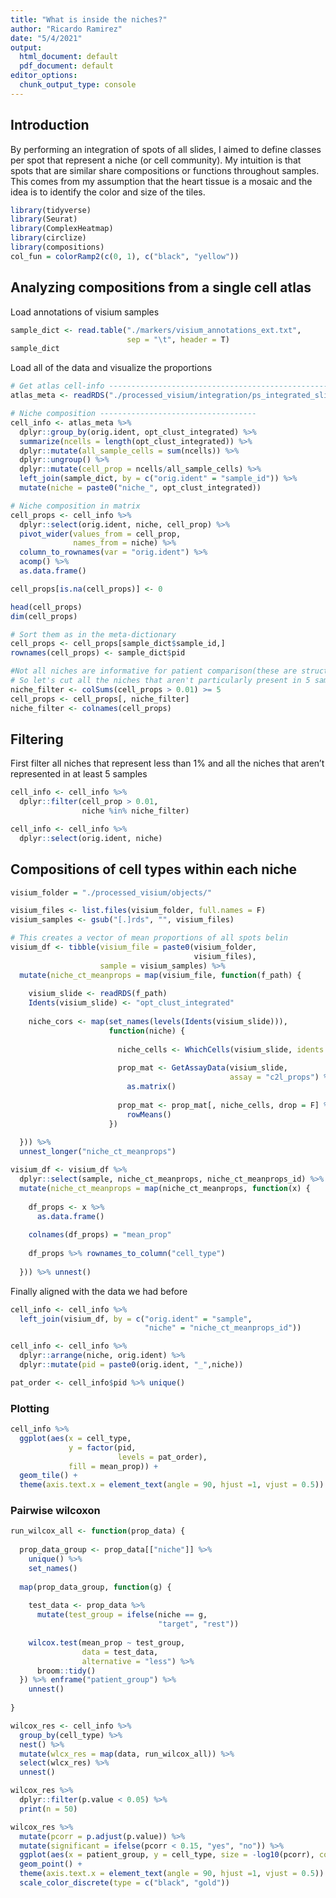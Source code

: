 ```yaml
---
title: "What is inside the niches?"
author: "Ricardo Ramirez"
date: "5/4/2021"
output:
  html_document: default
  pdf_document: default
editor_options:
  chunk_output_type: console
---
```


## Introduction

By performing an integration of spots of all slides, I aimed to define classes per spot that represent a niche (or cell community). My intuition is that spots that are similar share compositions or functions throughout samples. This comes from my assumption that the heart tissue is a mosaic and the idea is to identify the color and size of the tiles.


```r
library(tidyverse)
library(Seurat)
library(ComplexHeatmap)
library(circlize)
library(compositions)
col_fun = colorRamp2(c(0, 1), c("black", "yellow"))
```

## Analyzing compositions from a single cell atlas

Load annotations of visium samples

```r
sample_dict <- read.table("./markers/visium_annotations_ext.txt", 
                          sep = "\t", header = T)
sample_dict
```

Load all of the data and visualize the proportions

```r
# Get atlas cell-info ------------------------------------------------------------------------------------
atlas_meta <- readRDS("./processed_visium/integration/ps_integrated_slides_niches.rds")[[1]][["annotations"]]

# Niche composition -----------------------------------
cell_info <- atlas_meta %>%
  dplyr::group_by(orig.ident, opt_clust_integrated) %>%
  summarize(ncells = length(opt_clust_integrated)) %>%
  dplyr::mutate(all_sample_cells = sum(ncells)) %>%
  dplyr::ungroup() %>%
  dplyr::mutate(cell_prop = ncells/all_sample_cells) %>%
  left_join(sample_dict, by = c("orig.ident" = "sample_id")) %>%
  mutate(niche = paste0("niche_", opt_clust_integrated))

# Niche composition in matrix
cell_props <- cell_info %>%
  dplyr::select(orig.ident, niche, cell_prop) %>%
  pivot_wider(values_from = cell_prop,
              names_from = niche) %>%
  column_to_rownames(var = "orig.ident") %>%
  acomp() %>%
  as.data.frame()

cell_props[is.na(cell_props)] <- 0

head(cell_props)
dim(cell_props)

# Sort them as in the meta-dictionary
cell_props <- cell_props[sample_dict$sample_id,]
rownames(cell_props) <- sample_dict$pid

#Not all niches are informative for patient comparison(these are structures that are specific to a patient, noise, etc)
# So let's cut all the niches that aren't particularly present in 5 samples (minimum patient group size)
niche_filter <- colSums(cell_props > 0.01) >= 5
cell_props <- cell_props[, niche_filter]
niche_filter <- colnames(cell_props)
```

## Filtering

First filter all niches that represent less than 1% and all the niches that aren't represented in at least 5 samples

```r
cell_info <- cell_info %>%
  dplyr::filter(cell_prop > 0.01,
                niche %in% niche_filter)

cell_info <- cell_info %>%
  dplyr::select(orig.ident, niche)
```

## Compositions of cell types within each niche

```r
visium_folder = "./processed_visium/objects/"

visium_files <- list.files(visium_folder, full.names = F)
visium_samples <- gsub("[.]rds", "", visium_files)

# This creates a vector of mean proportions of all spots belin
visium_df <- tibble(visium_file = paste0(visium_folder, 
                                         visium_files),
                    sample = visium_samples) %>%
  mutate(niche_ct_meanprops = map(visium_file, function(f_path) {
    
    visium_slide <- readRDS(f_path)
    Idents(visium_slide) <- "opt_clust_integrated"
    
    niche_cors <- map(set_names(levels(Idents(visium_slide))),
                      function(niche) {
                        
                        niche_cells <- WhichCells(visium_slide, idents = c(niche))
                        
                        prop_mat <- GetAssayData(visium_slide, 
                                                 assay = "c2l_props") %>%
                          as.matrix()
                        
                        prop_mat <- prop_mat[, niche_cells, drop = F] %>%
                          rowMeans()
                      })
    
  })) %>%
  unnest_longer("niche_ct_meanprops")

```


```r
visium_df <- visium_df %>%
  dplyr::select(sample, niche_ct_meanprops, niche_ct_meanprops_id) %>%
  mutate(niche_ct_meanprops = map(niche_ct_meanprops, function(x) {
    
    df_props <- x %>%
      as.data.frame()
    
    colnames(df_props) = "mean_prop"
    
    df_props %>% rownames_to_column("cell_type")
    
  })) %>% unnest()
```

Finally aligned with the data we had before

```r
cell_info <- cell_info %>%
  left_join(visium_df, by = c("orig.ident" = "sample",
                              "niche" = "niche_ct_meanprops_id"))

cell_info <- cell_info %>%
  dplyr::arrange(niche, orig.ident) %>%
  dplyr::mutate(pid = paste0(orig.ident, "_",niche))

pat_order <- cell_info$pid %>% unique()

```

### Plotting

```r
cell_info %>%
  ggplot(aes(x = cell_type, 
             y = factor(pid,
                        levels = pat_order), 
             fill = mean_prop)) +
  geom_tile() +
  theme(axis.text.x = element_text(angle = 90, hjust =1, vjust = 0.5))
```

### Pairwise wilcoxon

```r
run_wilcox_all <- function(prop_data) {
  
  prop_data_group <- prop_data[["niche"]] %>%
    unique() %>%
    set_names()
  
  map(prop_data_group, function(g) {
    
    test_data <- prop_data %>%
      mutate(test_group = ifelse(niche == g,
                                 "target", "rest"))
      
    wilcox.test(mean_prop ~ test_group, 
                data = test_data,
                alternative = "less") %>%
      broom::tidy()
  }) %>% enframe("patient_group") %>%
    unnest()
    
}
```

```r
wilcox_res <- cell_info %>%
  group_by(cell_type) %>%
  nest() %>%
  mutate(wlcx_res = map(data, run_wilcox_all)) %>%
  select(wlcx_res) %>%
  unnest()
```

```r
wilcox_res %>%
  dplyr::filter(p.value < 0.05) %>%
  print(n = 50)
```

```r
wilcox_res %>%
  mutate(pcorr = p.adjust(p.value)) %>%
  mutate(significant = ifelse(pcorr < 0.15, "yes", "no")) %>%
  ggplot(aes(x = patient_group, y = cell_type, size = -log10(pcorr), color = significant)) +
  geom_point() +
  theme(axis.text.x = element_text(angle = 90, hjust =1, vjust = 0.5)) +
  scale_color_discrete(type = c("black", "gold"))
```










